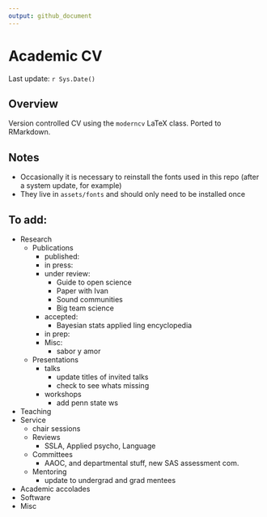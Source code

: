 ```yaml
---
output: github_document
---
```


# Academic CV

Last update: `r Sys.Date()`

## Overview

Version controlled CV using the `moderncv` LaTeX class. 
Ported to RMarkdown. 

## Notes

- Occasionally it is necessary to reinstall the fonts used in this repo (after a system update, for example)
- They live in `assets/fonts` and should only need to be installed once 

## To add:

- Research
  - Publications
    - published: 
    - in press: 
    - under review: 
      - Guide to open science
      - Paper with Ivan 
      - Sound communities
      - Big team science
    - accepted: 
      - Bayesian stats applied ling encyclopedia
    - in prep: 
    - Misc:
      - sabor y amor
  - Presentations
    - talks
      - update titles of invited talks
      - check to see whats missing
    - workshops
      -  add penn state ws
- Teaching
- Service
  - chair sessions
  - Reviews
    - SSLA, Applied psycho, Language
  - Committees
    - AAOC, and departmental stuff, new SAS assessment com.
  - Mentoring
    - update to undergrad and grad mentees
- Academic accolades
- Software
- Misc

